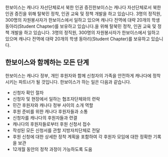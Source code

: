
한보이스는 캐나다 자선단체로서 북한 인권 증진한보이스는 캐나다 자선단체로서 북한 인권 증진을 위해 탈북민 정착, 인권 교육 및 정책 개발을 하고 있습니다. 3명의 정직원, 300명의 자원봉사자가 한보이스에서 일하고 있으며 캐나다 전역에 대략 20개의 학생 동아리(Student Chapter)를 보유하고 있습니다.을 위해 탈북민 정착, 인권 교육 및 정책 개발을 하고 있습니다. 3명의 정직원, 300명의 자원봉사자가 한보이스에서 일하고 있으며 캐나다 전역에 대략 20개의 학생 동아리(Student Chapter)를 보유하고 있습니다.

## 한보이스와 함께하는 모든 단계

한보이스는 캐나다 정부, 개인 후원자와 함께 신청자의 가족을 안전하게 캐나다에 정착시키는 파트너가 될 것입니다. 한보이스가 하는 일은 다음과 같습니다.

- 신청자 확인 절차
- 신청자 및 현장에서 일하는 협조자단체와의 련락
- 민간 후원자와 캐나다 정부 사이의 소개 역할
- 후원 준비를 위한 캐나다 후원자들과 소통
- 신청자를 캐나다의 후원자들과 련결
- 캐나다의 후원자들로부터 후원 신청서 접수
- 작성된 모든 신청서를 관할 지방자치단체로 전달
- 후원 신청에 대한 상세한 정착 계획을 포함하여 각 후원자 모임에 대한 정확한 기록을 보관
- 12개월 동안의 정착 과정이 가능하도록 도움

